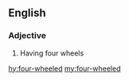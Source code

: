 ==English==

===Adjective===
{{en-adj|head=[[four]]-[[wheeled]]|-}}

# Having four wheels

[[hy:four-wheeled]]
[[my:four-wheeled]]